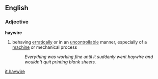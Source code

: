 ==English==

===Adjective===
'''haywire'''
#behaving [[erratic]]ally or in an [[uncontrollable]] manner, especially of a [[machine]] or mechanical process
#:''Everything was working fine until it suddenly went haywire and wouldn't quit printing blank sheets.''

[[it:haywire]]